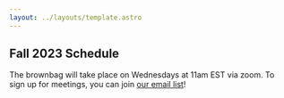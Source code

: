 ```yaml
---
layout: ../layouts/template.astro
---
```


## Fall 2023 Schedule

The brownbag will take place on Wednesdays at 11am EST via zoom. To sign up for meetings, you can join <a class='text-alice-500 underline' href="http://eepurl.com/idlgwP">our email list</a>! 


<WorkshopItem
  day = "2023-09-12"
  paper = "Spatial Extrapolation in Housing Markets"
  paper_href = "https://papers.ssrn.com/sol3/papers.cfm?abstract_id=4536866"
  presenter = "Gen Li"
  presenter_href = "https://www.gen-li.com/"
  type = "30 mins."
/>
<WorkshopItem
  day = "2023-09-12"
  paper = "Idiosyncratic Risk in Returns to Housing"
  presenter = "Francisco Amaral"
  presenter_href = "https://franciscoamaral.net/"
  type = "30 mins."
/>
<WorkshopItem
  day = "2023-09-19"
  paper = "Internal Migration, Structural Transformation and Intergenerational Educational Mobility"
  presenter = "Jingxuan Du"
  type = "60 mins."
/>
<WorkshopItem
  day = "2023-09-26"
  paper = "The Impact of Natural Disasters on Rents: Evidence from Hurricane Sandy"
  presenter = "Kate Harwood"
  presenter_href = "https://furmancenter.org/about/team/bio/kate-hardwood"
  type = "60 mins."
/>
<WorkshopItem
  day = "2023-10-03"
  paper = "Racial Discrimination in Eviction Filing"
  presenter = "Ali Lodermeier"
  presenter_href = "https://www.brown.edu/academics/population-studies/people/person/alison-lodermeier"
  type = "60 mins."
/>
<WorkshopItem
  day = "2023-10-10"
  paper = "Corporate ownership of residential housing"
  presenter = "Konhee Chang"
  presenter_href = "https://konhee.github.io/"
  type = "30 mins."
/>
<WorkshopItem
  day = "2023-10-10"
  paper = "Frictional monopoly power: Theory and Empirics on Housing"
  presenter = "Gonçalo Costa"
  presenter_href = "https://equitablegrowth.org/people/goncalo-costa/"
  type = "30 mins."
/>
<WorkshopItem
  day = "2023-10-17"
  paper = "Two-sided Sorting and Spatial Inequality"
  presenter = "Guangbin Hong"
  presenter_href = "https://www.guangbinhong.com/"
  type = "30 mins."
/>
<WorkshopItem
  day = "2023-10-17"
  paper = "Should Governments Subsidize Homeownership? A Quantitative Analysis of Spatial Housing Policies"
  presenter = "Claudio Luccioletti"
  presenter_href = "https://claudioluccioletti.com/"
  type = "30 mins."
/>
<WorkshopItem
  day = "2023-10-24"
  paper = "The Welfare Consequences of Incoming Remote Workers on Local Residents"
  presenter = "Hoyoung Yoo"
  presenter_href = "https://www.hoyoungyoo.com/"
  type = "60 mins."
/>
<WorkshopItem
  day = "2023-10-31"
  paper = "School Access and City Structure"
  presenter = "Giorgio Pietrabissa"
  presenter_href = "https://giorgiopietrabissa.github.io/"
  type = "60 mins."
/>
<WorkshopItem
  day = "2023-11-07"
  paper = "Urban Transport Infrastructure and Downtown outmigration in the 19th century: the case of Paris"
  presenter = "Pol Cosentino"
  presenter_href = "https://twitter.com/cosentinopol"
  type = "30 mins."
/>
<WorkshopItem
  day = "2023-11-07"
  paper = "The Impact of Youth Centres on Crime"
  presenter = "Carmen Villa-Llera"
  presenter_href = "https://www.carmenvillallera.com/"
  type = "30 mins."
/>
<WorkshopItem
  day = "2023-11-14"
  paper = "Follow the Crowd? Risk and Return of Agglomeration of Migrant Workers"
  presenter = "Yulu Tang"
  type = "60 mins."
/>
